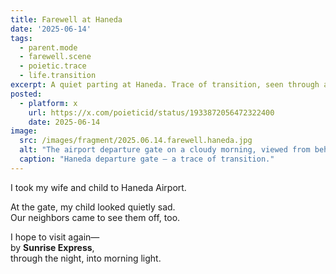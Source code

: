 ```yaml
---
title: Farewell at Haneda
date: '2025-06-14'
tags:
  - parent.mode
  - farewell.scene
  - poietic.trace
  - life.transition
excerpt: A quiet parting at Haneda. Trace of transition, seen through a child’s gaze.
posted:
  - platform: x
    url: https://x.com/poieticid/status/1933872056472322400
    date: 2025-06-14
image:
  src: /images/fragment/2025.06.14.farewell.haneda.jpg
  alt: "The airport departure gate on a cloudy morning, viewed from behind."
  caption: "Haneda departure gate — a trace of transition."
---
```


I took my wife and child to Haneda Airport.

At the gate, my child looked quietly sad.  
Our neighbors came to see them off, too.

I hope to visit again—  
by **Sunrise Express**,  
through the night, into morning light.